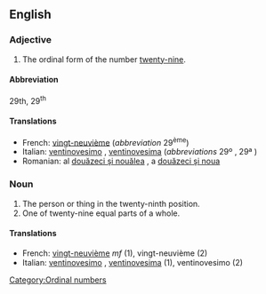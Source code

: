 ==English==

===Adjective===
{{en-adj|-}}

# The ordinal form of the number [[twenty-nine]].

====Abbreviation====
29th, 29<sup>th</sup>

====Translations====

*French: [[vingt-neuvième]] (''abbreviation'' 29<sup>ème</sup>)
*Italian: [[ventinovesimo]] {{m}}, [[ventinovesima]] {{f}} (''abbreviations'' 29º {{m}}, 29ª {{f}})
*Romanian: al [[douăzeci şi nouălea]] {{m}}, a [[douăzeci şi noua]] {{f}}

===Noun===
{{en-noun}}

# The person or thing in the twenty-ninth position.
# One of twenty-nine equal parts of a whole.

====Translations====

*French: [[vingt-neuvième]] ''mf'' (1), vingt-neuvième {{m}} (2)
*Italian: [[ventinovesimo]] {{m}}, [[ventinovesima]] {{f}} (1), ventinovesimo {{m}} (2)

[[Category:Ordinal numbers]]